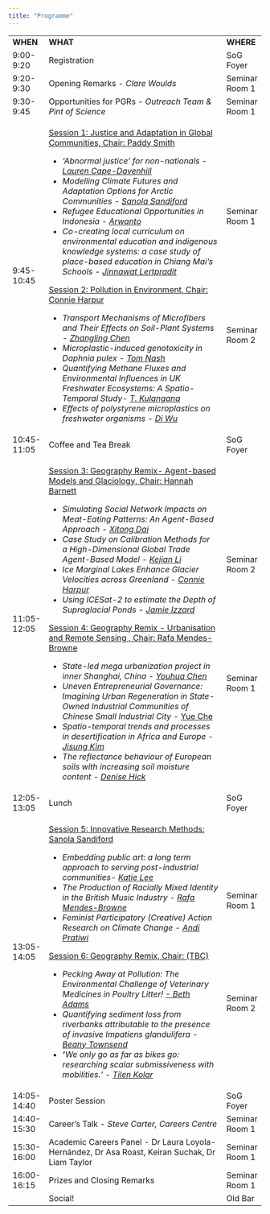 ---
title: "Programme"
---

+-------------+------------------------------------------------------------------------------------------------------------------------------------------------------------------------------------------------------------------------------------+-----------------------------+
| **WHEN**    | **WHAT**                                                                                                                                                                                                                           | **WHERE**                   |
+-------------+------------------------------------------------------------------------------------------------------------------------------------------------------------------------------------------------------------------------------------+-----------------------------+
| 9:00-9:20   | Registration                                                                                                                                                                                                                       | SoG Foyer                   |
+-------------+------------------------------------------------------------------------------------------------------------------------------------------------------------------------------------------------------------------------------------+-----------------------------+
| 9:20-9:30   | Opening Remarks - *Clare Woulds*                                                                                                                                                                                                   | Seminar Room 1              |
+-------------+------------------------------------------------------------------------------------------------------------------------------------------------------------------------------------------------------------------------------------+-----------------------------+
| 9:30-9:45   | Opportunities for PGRs - *Outreach Team & Pint of Science*                                                                                                                                                                         | Seminar Room 1              |
+-------------+------------------------------------------------------------------------------------------------------------------------------------------------------------------------------------------------------------------------------------+-----------------------------+
| 9:45-10:45  | [Session 1: Justice and Adaptation in Global Communities, Chair: Paddy Smith]{.underline}                                                                                                                                          | Seminar Room 1              |
|             |                                                                                                                                                                                                                                    |                             |
|             | -   *'Abnormal justice' for non-nationals - [Lauren Cape-Davenhill](presenters.qmd#sec-lauren-cape-davenhill-sjcc)*                                                                                                                | <br>                        |
|             | -   *Modelling Climate Futures and Adaptation Options for Arctic Communities - [Sanola Sandiford](presenters.qmd#sec-sanola-sandiford-egc)*                                                                                        |                             |
|             | -   *Refugee Educational Opportunities in Indonesia - [Arwanto](presenters.qmd#sec-arwanto-sjcc)*                                                                                                                                  | <br>                        |
|             | -   *Co-creating local curriculum on environmental education and indigenous knowledge systems: a case study of place-based education in Chiang Mai's Schools - [Jinnawat Lertpradit](presenters.qmd#sec-jinnawat-lertpradit-sjcc)* |                             |
|             |                                                                                                                                                                                                                                    | <br>                        |
|             | [Session 2: Pollution in Environment, Chair: Connie Harpur]{.underline}                                                                                                                                                            |                             |
|             |                                                                                                                                                                                                                                    | <br>                        |
|             | -   *Transport Mechanisms of Microfibers and Their Effects on Soil-Plant Systems - [Zhangling Chen](presenters.qmd#sec-zhangling-chen-rbpm)*                                                                                       |                             |
|             | -   *Microplastic-induced genotoxicity in Daphnia pulex - [Tom Nash](presenters.qmd#sec-tom-nash-rbpm)*                                                                                                                            | <br>                        |
|             | -   *Quantifying Methane Fluxes and Environmental Influences in UK Freshwater Ecosystems: A Spatio-Temporal Study- [T. Kulangana](presenters.qmd#sec-t.-kulangana-rbpm)*                                                           |                             |
|             | -   *Effects of polystyrene microplastics on freshwater organisms - [Di Wu](presenters.qmd#sec-di-wu-rbpm)*                                                                                                                        | Seminar Room 2\             |
+-------------+------------------------------------------------------------------------------------------------------------------------------------------------------------------------------------------------------------------------------------+-----------------------------+
| 10:45-11:05 | Coffee and Tea Break                                                                                                                                                                                                               | SoG Foyer                   |
+-------------+------------------------------------------------------------------------------------------------------------------------------------------------------------------------------------------------------------------------------------+-----------------------------+
| 11:05-12:05 | [Session 3: Geography Remix- Agent-based Models and Glaciology, Chair: Hannah Barnett]{.underline}                                                                                                                                 | Seminar Room 2              |
|             |                                                                                                                                                                                                                                    |                             |
|             | -   *Simulating Social Network Impacts on Meat-Eating Patterns: An Agent-Based Approach - [Xitong Dai](presenters.qmd#sec-xitong-dai-isds)*                                                                                        | <br>                        |
|             | -   *Case Study on Calibration Methods for a High-Dimensional Global Trade Agent-Based Model - [Kejian Li](presenters.qmd#sec-kejian-li-isds)*                                                                                     |                             |
|             | -   *Ice Marginal Lakes Enhance Glacier Velocities across Greenland - [Connie Harpur](presenters.qmd#sec-connie-harpur-rbpm)*                                                                                                      | <br>                        |
|             | -   *Using ICESat-2 to estimate the Depth of Supraglacial Ponds - [Jamie Izzard](presenters.qmd#sec-jamie-izzard-rbpm)*                                                                                                            |                             |
|             |                                                                                                                                                                                                                                    | <br>                        |
|             | [Session 4: Geography Remix - Urbanisation and Remote Sensing , Chair: Rafa Mendes-Browne]{.underline}                                                                                                                             |                             |
|             |                                                                                                                                                                                                                                    | <br>                        |
|             | -   *State-led mega urbanization project in inner Shanghai, China - [Youhua Chen](presenters.qmd#sec-youhua-chen-sjcc)*                                                                                                            |                             |
|             | -   *Uneven Entrepreneurial Governance: Imagining Urban Regeneration in State-Owned Industrial Communities of Chinese Small Industrial City* - [Yue Che](presenters.qmd#sec-yue-che-sjcc)                                          | <br>                        |
|             | -   *Spatio-temporal trends and processes in desertification in Africa and Europe - [Jisung Kim](presenters.qmd#sec-jisung-kim-egc)*                                                                                               |                             |
|             | -   *The reflectance behaviour of European soils with increasing soil moisture content - [Denise Hick](presenters.qmd#sec-denise-hick-egc)*                                                                                        | Seminar Room 1              |
+-------------+------------------------------------------------------------------------------------------------------------------------------------------------------------------------------------------------------------------------------------+-----------------------------+
| 12:05-13:05 | Lunch                                                                                                                                                                                                                              | SoG Foyer                   |
+-------------+------------------------------------------------------------------------------------------------------------------------------------------------------------------------------------------------------------------------------------+-----------------------------+
| 13:05-14:05 | [Session 5: Innovative Research Methods: Sanola Sandiford]{.underline}                                                                                                                                                             | Seminar Room 1 <br><br><br> |
|             |                                                                                                                                                                                                                                    |                             |
|             | -   *Embedding public art: a long term approach to serving post-industrial communities- [Katie Lee](presenters.qmd#sec-katie-lee-sjcc)*                                                                                            | <br>                        |
|             | -   *The Production of Racially Mixed Identity in the British Music Industry - [Rafa Mendes-Browne](presenters.qmd#sec-rafa-mendes-browne-sjcc)*                                                                                   |                             |
|             | -   *Feminist Participatory (Creative) Action Research on Climate Change - [Andi Pratiwi](presenters.qmd#sec-andi-pratiwi-sjcc)*                                                                                                   | <br>                        |
|             |                                                                                                                                                                                                                                    |                             |
|             | [Session 6: Geography Remix, Chair: (TBC)]{.underline}                                                                                                                                                                             | <br>                        |
|             |                                                                                                                                                                                                                                    |                             |
|             | -   *Pecking Away at Pollution: The Environmental Challenge of Veterinary Medicines in Poultry Litter! [- Beth Adams](presenters.qmd#sec-beth-adams-rbpm)*                                                                         | Seminar Room 2              |
|             | -   *Quantifying sediment loss from riverbanks attributable to the presence of invasive Impatiens glandulifera - [Beany Townsend](presenters.qmd#sec-beany-townsend-rbpm)*                                                         |                             |
|             | -   ***'**We only go as far as bikes go: researching scalar submissiveness with mobilities.' - [Tilen Kolar](presenters.qmd#sec-tilen-kolar-sjcc)*                                                                                 |                             |
+-------------+------------------------------------------------------------------------------------------------------------------------------------------------------------------------------------------------------------------------------------+-----------------------------+
| 14:05-14:40 | Poster Session                                                                                                                                                                                                                     | SoG Foyer                   |
+-------------+------------------------------------------------------------------------------------------------------------------------------------------------------------------------------------------------------------------------------------+-----------------------------+
| 14:40-15:30 | Career's Talk - *Steve Carter, Careers Centre*                                                                                                                                                                                     | Seminar Room 1              |
+-------------+------------------------------------------------------------------------------------------------------------------------------------------------------------------------------------------------------------------------------------+-----------------------------+
| 15:30-16:00 | Academic Careers Panel - Dr Laura Loyola-Hernández, Dr Asa Roast, Keiran Suchak, Dr Liam Taylor                                                                                                                                    | Seminar Room 1              |
+-------------+------------------------------------------------------------------------------------------------------------------------------------------------------------------------------------------------------------------------------------+-----------------------------+
| 16:00-16:15 | Prizes and Closing Remarks                                                                                                                                                                                                         | Seminar Room 1              |
+-------------+------------------------------------------------------------------------------------------------------------------------------------------------------------------------------------------------------------------------------------+-----------------------------+
|             | Social!                                                                                                                                                                                                                            | Old Bar                     |
+-------------+------------------------------------------------------------------------------------------------------------------------------------------------------------------------------------------------------------------------------------+-----------------------------+
